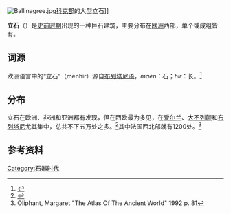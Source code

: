 [[File:Ballinagree.jpg|right]][[科克郡|科克郡]]的大型立石]]

'''立石'''（{{lang-fr|menhir}}）是[[史前时期|史前时期]]出现的一种巨石建筑，主要分布在[[欧洲|欧洲]]西部，单个或成组皆有。

==词源==
欧洲语言中的“立石”（menhir）源自[[布列塔尼语|布列塔尼语]]，''maen''：石；''hir''：长。<ref>{{cite web|url=http://www.thefreedictionary.com/menhir|title=Menhir|last=Anon|work=The Free Dictionary|publisher=Farlex, Inc.|accessdate=15 December 2010}}</ref>

==分布==
立石在欧洲、非洲和亚洲都有发现，但在西欧最为多见，在[[爱尔兰|爱尔兰]]、[[大不列颠|大不列颠]]和[[布列塔尼|布列塔尼]]尤其集中，总共不下五万处之多。<ref name="Greene">{{cite book|last=Greene|first=Janice|title=Strange But True Stories|date=January 2006|isbn=1-59905-010-2|url=https://books.google.com/books?id=8Nic-eFE2LAC&pg=PA43&lpg=PA43&dq=%2250,000+megaliths%22&source=bl&ots=nE6tXPe2VP&sig=hubpu-AdDz806TG4JedMbXPLrcg&hl=en&ei=ztRWToinMNLjsQLp2tXLDA&sa=X&oi=book_result&ct=result&resnum=1&ved=0CBkQ6AEwAA#v=onepage&q=%2250%2C000%20megaliths%22&f=false|accessdate=25 August 2011}}</ref>其中法国西北部就有1200处。<ref>Oliphant, Margaret "The Atlas Of The Ancient World" 1992 p. 81</ref>

==参考资料==
{{reflist}}

[[Category:石器时代|Category:石器时代]]